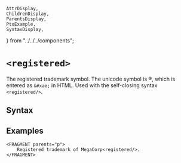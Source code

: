     AttrDisplay,
    ChildrenDisplay,
    ParentsDisplay,
    PtxExample,
    SyntaxDisplay,
} from "../../../components";

# `<registered>`

The registered trademark symbol.
The unicode symbol is &#xae;, which is entered as `&#xae;` in HTML.
Used with the self-closing syntax `<registered/>`.

## Syntax

<SyntaxDisplay name="registered" />

## Examples
```ptx-example
<FRAGMENT parents="p">
    Registered trademark of MegaCorp<registered/>.
</FRAGMENT>
```
    